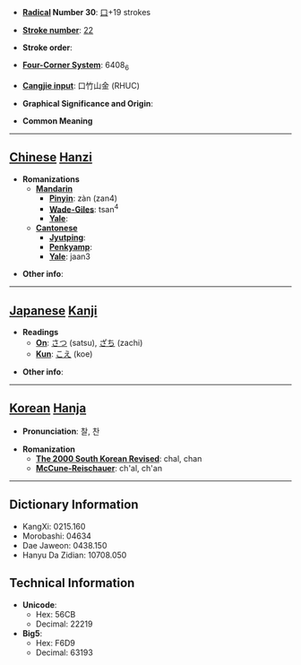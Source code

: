 * '''[[Wiktionary:Chinese radical index| Radical]] Number 30''': [[Wiktionary:Chinese radical index 口|口]]+19 strokes

* '''[[Wiktionary:Chinese total strokes index|Stroke number]]''': [[Wiktionary:Chinese total strokes index 22|22]]

* '''Stroke order''': 

* '''[[Wiktionary:Chinese four corner index|Four-Corner System]]''': 6408<sub>6</sub>

* '''[[Wiktionary:Chinese Cangjie index|Cangjie input]]''': 口竹山金 (RHUC)

* '''Graphical Significance and Origin''': 

* '''Common Meaning'''

----

== [[Chinese]] [[Hanzi]] ==

* '''Romanizations'''
** '''[[Mandarin]]'''
*** '''[[Pinyin]]''': zàn (zan4)
*** '''[[Wade-Giles]]''': tsan<sup>4</sup>
*** '''[[Yale]]''': 
** '''[[Cantonese]]'''
*** '''[[Jyutping]]''':
*** '''[[Penkyamp]]''': 
*** '''[[Yale]]''': jaan3

* '''Other info''': 

----

== [[Japanese]] [[Kanji]] ==

* '''Readings'''
** '''[[On]]''': [[さつ]] (satsu), [[ざち]] (zachi)
** '''[[Kun]]''': [[こえ]] (koe)

* '''Other info''':  

----

== [[Korean]] [[Hanja]] ==

* '''Pronunciation''': 찰, 찬

* '''Romanization'''
** '''[[The 2000 South Korean Revised Romanization|The 2000 South Korean Revised]]''': chal, chan
** '''[[McCune-Reischauer]]''': ch'al, ch'an

----

== Dictionary Information ==

* KangXi: 0215.160
* Morobashi: 04634
* Dae Jaweon: 0438.150
* Hanyu Da Zidian: 10708.050

== Technical Information ==

* '''Unicode''':
** Hex: 56CB
** Decimal: 22219
* '''Big5''':
** Hex: F6D9
** Decimal: 63193